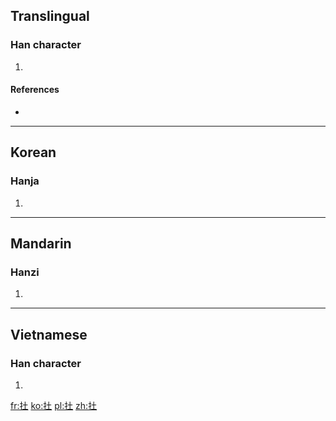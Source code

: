 ==Translingual==

===Han character===
{{Han char|rn=64|rad=手|as=03|sn=6|four=|canj=手土 (QG)|ids=⿰[[扌]][[土]]}}

# {{defn|Han|sort=手03}}

====References====
* {{Han ref|kx=0417.170|dkj=11792|dj=0764.100|hdz=31829.040|uh=6257|ud=25175}}

----

==Korean==

===Hanja===
{{ko-hanja|hangeul=재|eumhun=|rv=jae|mr=chae|y=cay}}

# {{defn|lang=ko|sort=手03}}

----

==Mandarin==

===Hanzi===
{{cmn-hanzi|pin=[[zài]] ([[zai4]])|wg=tsai<sup>4</sup>}}

# {{defn|lang=cmn|sort=手03}}

----

==Vietnamese==

===Han character===
{{vi-readings|rs=手03| hanviet = nhổ}}

# {{defn|lang=vi|sort=手03}}

[[fr:扗]]
[[ko:扗]]
[[pl:扗]]
[[zh:扗]]